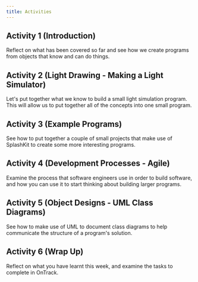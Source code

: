 ```yaml
---
title: Activities
---
```


## Activity 1 (Introduction)

Reflect on what has been covered so far and see how we create programs from objects that know and can do things.

## Activity 2 (Light Drawing - Making a Light Simulator)

Let's put together what we know to build a small light simulation program. This will allow us to put together all of the concepts into one small program.

## Activity 3 (Example Programs)

See how to put together a couple of small projects that make use of SplashKit to create some more interesting programs.

## Activity 4 (Development Processes - Agile)

Examine the process that software engineers use in order to build software, and how you can use it to start thinking about building larger programs.

## Activity 5 (Object Designs - UML Class Diagrams)

See how to make use of UML to document class diagrams to help communicate the structure of a program's solution.

## Activity 6 (Wrap Up)

Reflect on what you have learnt this week, and examine the tasks to complete in OnTrack.
